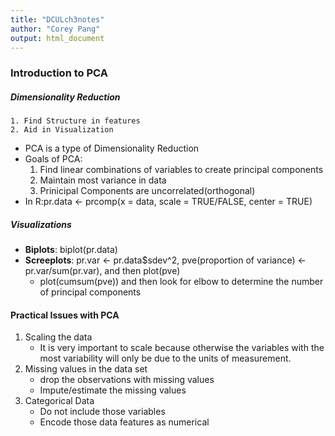```yaml
---
title: "DCULch3notes"
author: "Corey Pang"
output: html_document
---
```

### Introduction to PCA

##### Dimensionality Reduction
    1. Find Structure in features 
    2. Aid in Visualization
    
* PCA is a type of Dimensionality Reduction
* Goals of PCA:
    1. Find linear combinations of variables to create principal components 
    2. Maintain most variance in data
    3. Prinicipal Components are uncorrelated(orthogonal)
    
* In R:pr.data <- prcomp(x = data, scale = TRUE/FALSE, center = TRUE)

##### Visualizations
* __Biplots__: biplot(pr.data)
* __Screeplots__: pr.var <- pr.data$sdev^2, pve(proportion of variance) <- pr.var/sum(pr.var), and then plot(pve)
    * plot(cumsum(pve)) and then look for elbow to determine the number of principal components
    
#### Practical Issues with PCA
1. Scaling the data
    * It is very important to scale because otherwise the variables with the most variability will only be due to the units of measurement.
2. Missing values in the data set
    * drop the observations with missing values
    * Impute/estimate the missing values
3. Categorical Data
    * Do not include those variables 
    * Encode those data features as numerical
    
